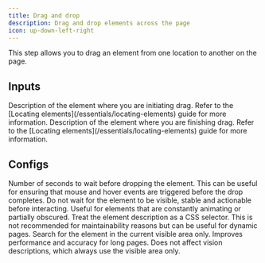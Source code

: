 ```yaml
---
title: Drag and drop
description: Drag and drop elements across the page
icon: up-down-left-right
---
```


This step allows you to drag an element from one location to another on the page.

## Inputs

<ResponseField name="drag from description" type="string" required>
  Description of the element where you are initiating drag. Refer to the
  [Locating elements](/essentials/locating-elements) guide for more information.
</ResponseField>

<ResponseField name="drag to description" type="string" required>
  Description of the element where you are finishing drag. Refer to the
  [Locating elements](/essentials/locating-elements) guide for more information.
</ResponseField>

## Configs

<ResponseField name="hover duration" type="number">
  Number of seconds to wait before dropping the element. This can be useful for
  ensuring that mouse and hover events are triggered before the drop completes.
</ResponseField>

<ResponseField name="disable stability checks" type="boolean" default={false}>
  Do not wait for the element to be visible, stable and actionable before
  interacting. Useful for elements that are constantly animating or partially
  obscured.
</ResponseField>

<ResponseField name="use css selector" type="boolean" default={false}>
  Treat the element description as a CSS selector. This is not recommended for
  maintainability reasons but can be useful for dynamic pages.
</ResponseField>

<ResponseField name="visible area only" type="boolean" default={false}>
  Search for the element in the current visible area only. Improves performance
  and accuracy for long pages. Does not affect vision descriptions, which always
  use the visible area only.
</ResponseField>
